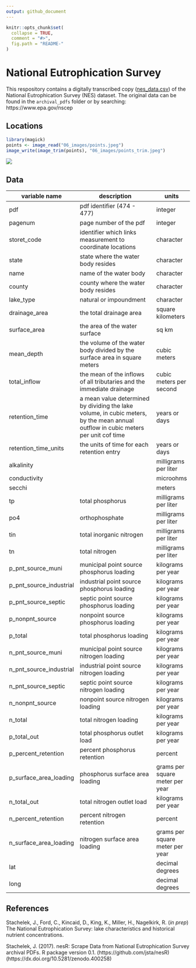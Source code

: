 ```yaml
---
output: github_document
---
```


<!-- README.md is generated from README.Rmd. Please edit that file -->

```r
knitr::opts_chunk$set(
  collapse = TRUE,
  comment = "#>",
  fig.path = "README-"
)
```

# National Eutrophication Survey

This respository contains a digitally transcribed copy ([nes_data.csv](https://github.com/ReproducibleQM/NES/blob/master/nes_data.csv)) of the National Eutrophication Survey (NES) dataset. The original data can be found in the `archival_pdfs` folder or by searching: https://www.epa.gov/nscep

## Locations

```r
library(magick)
points <- image_read("06_images/points.jpeg")
image_write(image_trim(points), "06_images/points_trim.jpeg")
```

![](06_images/points_trim.jpeg)

## Data

| variable name | description              |units|
|---------------|--------------------------|-----|
|pdf|pdf identifier (474 - 477)| integer|
|pagenum | page number of the pdf|integer|
|storet_code     | identifier which links measurement to coordinate locations|character|
|state                | state where the water body resides |character|
|name               | name of the water body|character|
|county              | county where the water body resides |character|
|lake_type         | natural or impoundment |character|
|drainage_area | the total drainage area | square kilometers |
|surface_area   | the area of the water surface|sq km|
|mean_depth    | the volume of the water body divided by the surface area in square meters| cubic meters|
|total_inflow      | the mean of the inflows of all tributaries and the immediate drainage | cubic meters per second|
|retention_time | a mean value determined by dividing the lake volume, in cubic meters, by the mean annual outflow in cubic meters per unit cof time| years or days|
|retention_time_units | the units of time for each retention entry|years or days|
|alkalinity | |milligrams per liter|
|conductivity | |microohms|
|secchi | |meters|
|tp | total phosphorus| milligrams per liter|
|po4 | orthophosphate| milligrams per liter|
|tin | total inorganic nitrogen| milligrams per liter|
|tn | total nitrogen| milligrams per liter|
|p_pnt_source_muni | municipal point source phosphorus loading| kilograms per year|
|p_pnt_source_industrial | industrial point source phosphorus loading| kilograms per year|
|p_pnt_source_septic | septic point source phosphorus loading| kilograms per year|
|p_nonpnt_source | nonpoint source phosphorus loading| kilograms per year|
|p_total | total phosphorus loading| kilograms per year|
|n_pnt_source_muni | municipal point source nitrogen loading| kilograms per year|
|n_pnt_source_industrial | industrial point source nitrogen loading| kilograms per year|
|n_pnt_source_septic | septic point source nitrogen loading| kilograms per year|
|n_nonpnt_source | nonpoint source nitrogen loading| kilograms per year|
|n_total | total nitrogen loading| kilograms per year|
|p_total_out | total phosphorus outlet load| kilograms per year|
|p_percent_retention | percent phosphorus retention| percent|
|p_surface_area_loading | phosphorus surface area loading| grams per square meter per year|
|n_total_out | total nitrogen outlet load| kilograms per year|
|n_percent_retention | percent nitrogen retention|percent|
|n_surface_area_loading | nitrogen surface area loading| grams per square meter per year|
|lat | |decimal degrees|
|long | |decimal degrees|

## References

Stachelek, J., Ford, C., Kincaid, D., King, K., Miller, H., Nagelkirk, R. (_in prep_) The National Eutrophication Survey: lake characteristics and historical nutrient concentrations. 

Stachelek, J. (2017). nesR: Scrape Data from National Eutrophication Survey archival PDFs. R package version 0.1. (https://github.com/jsta/nesR) (https://dx.doi.org/10.5281/zenodo.400258)
